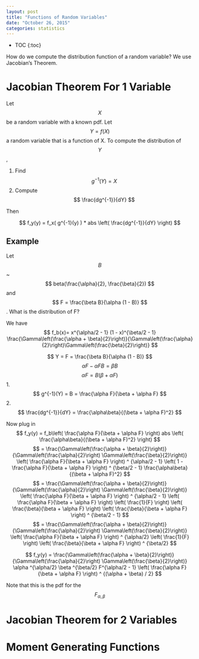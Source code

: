 ```yaml
---
layout: post
title: "Functions of Random Variables"
date: "October 26, 2015"
categories: statistics
---
```


* TOC
{:toc}

How do we compute the distribution function of a random variable? We use Jacobian's Theorem. 

# Jacobian Theorem For 1 Variable
Let $$X$$ be a random variable with a known pdf. Let $$ Y = f(X) $$ a random variable that is a function of X. To compute the distribution of $$Y$$,

1. Find $$ g^{-1}(Y) = X $$
2. Compute $$ \frac{dg^{-1}}{dY} $$

Then 

$$ f_y(y) = f_x( g^{-1}(y) ) * abs \left( \frac{dg^{-1}}{dY} \right) $$

## Example

Let $$B$$ ~ $$ beta(\frac{\alpha}{2}, \frac{\beta}{2}) $$ and $$ F = \frac{\beta B}{\alpha (1 - B)} $$. What is the distribution of F?

We have $$ f_b(x)= x^{\alpha/2 - 1} (1 - x)^{\beta/2 - 1} \frac{\Gamma\left(\frac{\alpha + \beta}{2}\right)}{\Gamma\left(\frac{\alpha}{2}\right)\Gamma\left(\frac{\beta}{2}\right)} $$

$$ Y = F = \frac{\beta B}{\alpha (1 - B)} $$
$$ \alpha F - \alpha FB = \beta B$$
$$ \alpha F = B (\beta + \alpha F) $$
1. $$ g^{-1}(Y) = B = \frac{\alpha F}{\beta + \alpha F} $$
2. $$ \frac{dg^{-1}}{dY} = \frac{\alpha\beta}{(\beta + \alpha F)^2} $$

Now plug in $$ f_y(y) = f_b\left( \frac{\alpha F}{\beta + \alpha F}  \right) abs \left( \frac{\alpha\beta}{(\beta + \alpha F)^2} \right) $$
$$ = \frac{\Gamma\left(\frac{\alpha + \beta}{2}\right)} {\Gamma\left(\frac{\alpha}{2}\right) \Gamma\left(\frac{\beta}{2}\right)} \left( \frac{\alpha F}{\beta + \alpha F} \right) ^ {\alpha/2 - 1} \left( 1 - \frac{\alpha F}{\beta + \alpha F} \right) ^ {\beta/2 - 1} \frac{\alpha\beta}{(\beta + \alpha F)^2} $$
$$ = \frac{\Gamma\left(\frac{\alpha + \beta}{2}\right)} {\Gamma\left(\frac{\alpha}{2}\right) \Gamma\left(\frac{\beta}{2}\right)} \left( \frac{\alpha F}{\beta + \alpha F} \right) ^ {\alpha/2 - 1} \left( \frac{\alpha F}{\beta + \alpha F} \right) \left( \frac{1}{F} \right) \left( \frac{\beta}{\beta + \alpha F}  \right) \left( \frac{\beta}{\beta + \alpha F} \right) ^ {\beta/2 - 1} $$
$$ = \frac{\Gamma\left(\frac{\alpha + \beta}{2}\right)} {\Gamma\left(\frac{\alpha}{2}\right) \Gamma\left(\frac{\beta}{2}\right)} \left( \frac{\alpha F}{\beta + \alpha F} \right) ^ {\alpha/2} \left( \frac{1}{F} \right) \left( \frac{\beta}{\beta + \alpha F} \right) ^ {\beta/2} $$

$$ f_y(y) = \frac{\Gamma\left(\frac{\alpha + \beta}{2}\right)} {\Gamma\left(\frac{\alpha}{2}\right) \Gamma\left(\frac{\beta}{2}\right)} \alpha ^{\alpha/2} \beta ^{\beta/2} F^{\alpha/2 - 1} \left( \frac{\alpha F}{\beta + \alpha F} \right) ^ {(\alpha + \beta) / 2}  $$

Note that this is the pdf for the $$ F_{\alpha, \beta} $$

# Jacobian Theorem for 2 Variables

# Moment Generating Functions